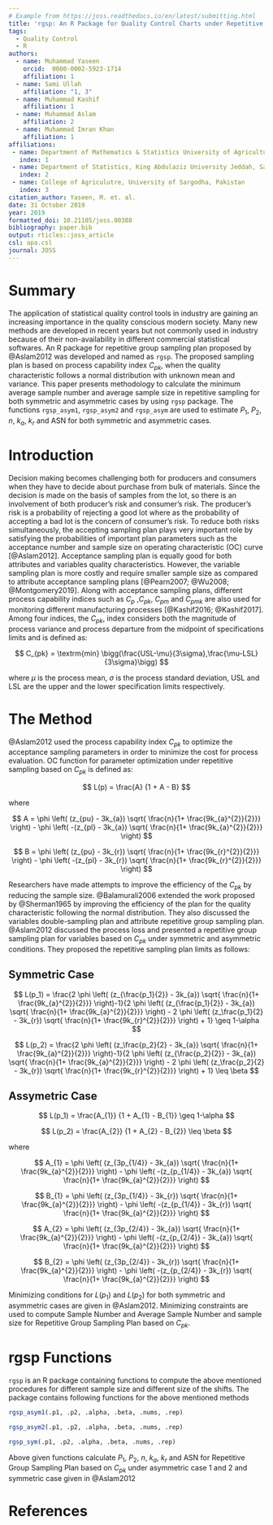 ```yaml
---
# Example from https://joss.readthedocs.io/en/latest/submitting.html
title: 'rgsp: An R Package for Quality Control Charts under Repetitive Group Sampling Plan based on $C_{pk}$'
tags:
  - Quality Control
  - R
authors:
  - name: Muhammad Yaseen
    orcid:  0000-0002-5923-1714
    affiliation: 1
  - name: Sami Ullah
    affiliation: "1, 3" 
  - name: Muhammad Kashif
    affiliation: 1
  - name: Muhammad Aslam
    affiliation: 2 
  - name: Muhammad Imran Khan
    affiliation: 1 
affiliations:
 - name: Department of Mathematics & Statistics University of Agriculture Faisalabad, Pakistan
   index: 1
 - name: Department of Statistics, King Abdulaziz University Jeddah, Saudi Arabia
   index: 2
 - name: College of Agriculutre, University of Sargodha, Pakistan
   index: 3
citation_author: Yaseen, M. et. al.
date: 31 October 2019
year: 2019
formatted_doi: 10.21105/joss.00388
bibliography: paper.bib
output: rticles::joss_article
csl: apa.csl
journal: JOSS
---
```


# Summary

The application of statistical quality control tools in industry are gaining an increasing importance in the quality conscious modern society. Many new methods are developed in recent years but not commonly used in industry because of their non-availability in different commercial statistical softwares. An R package for repetitive group sampling plan proposed by @Aslam2012 was developed and named as  ``rgsp``. The proposed sampling plan is based on process capability index $C_{pk}$, when the quality characteristic follows a normal distribution with unknown mean and variance. This paper presents methodology to calculate the minimum average sample number and average sample size in repetitive sampling for both symmetric and asymmetric cases by using ``rgsp`` package. The functions ``rgsp_asym1``, ``rgsp_asym2`` and ``rgsp_asym`` are used to estimate $P_1$, $P_2$, $n$, $k_a$, $k_r$  and ASN for both symmetric and asymmetric cases. 

# Introduction

Decision making becomes challenging both for producers and consumers when they have to decide about purchase from bulk of materials. Since the decision is made on the basis of samples from the lot, so there is an involvement of both producer’s risk and consumer’s risk. The producer’s risk is a probability of rejecting a good lot where as the probability of accepting a bad lot is the concern of consumer’s risk. To reduce both risks simultaneously, the accepting sampling plan plays very important role by satisfying the probabilities of important plan parameters such as the acceptance number and sample size on operating characteristic (OC) curve [@Aslam2012].  Acceptance sampling plan is equally good for both attributes and variables quality characteristics. However, the variable sampling plan is more costly and require smaller sample size as compared to attribute acceptance sampling plans [@Pearn2007; @Wu2008; @Montgomery2019]. Along with acceptance sampling plans, different process capability indices such as $C_{p}$ ,$C_{pk}$, $C_{pm}$ and $C_{pmk}$ are also used for monitoring different manufacturing processes [@Kashif2016; @Kashif2017]. Among four indices, the $C_{pk}$, index considers both the magnitude of process variance and process departure from the midpoint of specifications limits and is defined as:  

$$
C_{pk} = \textrm{min} \bigg(\frac{USL-\mu}{3\sigma},\frac{\mu-LSL}{3\sigma}\bigg)
$$

where $\mu$ is the process mean, $\sigma$ is the process standard deviation, USL and LSL are the upper and the lower specification limits respectively.

# The Method

@Aslam2012 used the process capability index $C_{pk}$  to optimize the acceptance sampling parameters in order to minimize the cost for process evaluation. OC function for parameter optimization under repetitive sampling based on $C_{pk}$  is defined as:

$$
L(p) = \frac{A} 
	{1 + A - B}
$$	

where 

$$
A = \phi \left( (z_{pu} - 3k_{a}) \sqrt{ \frac{n}{1+ \frac{9k_{a}^{2}}{2}}} \right) - \phi \left( -(z_{pl} - 3k_{a}) \sqrt{ \frac{n}{1+ \frac{9k_{a}^{2}}{2}}} \right)
$$

$$
B = \phi \left( (z_{pu} - 3k_{r}) \sqrt{ \frac{n}{1+ \frac{9k_{r}^{2}}{2}}} \right) - \phi \left( -(z_{pl} - 3k_{r}) \sqrt{ \frac{n}{1+ \frac{9k_{r}^{2}}{2}}} \right)
$$


Researchers have made attempts to improve the efficiency of the  $C_{pk}$  by reducing the sample size. @Balamurali2006 extended the work proposed by @Sherman1965 by improving the efficiency of the plan for the quality characteristic following the normal distribution. They also discussed the variables double-sampling plan and attribute repetitive group sampling plan.  @Aslam2012 discussed the process loss and presented a repetitive group sampling plan for variables based on $C_{pk}$  under symmetric and asymmetric conditions. They proposed the repetitive sampling plan limits as follows:

## Symmetric Case

$$
L(p_1) = \frac{2 \phi \left( (z_{\frac{p_1}{2}} - 3k_{a}) \sqrt{ \frac{n}{1+ \frac{9k_{a}^{2}}{2}}} \right)-1}{2 \phi \left( (z_{\frac{p_1}{2}} - 3k_{a}) \sqrt{ \frac{n}{1+ \frac{9k_{a}^{2}}{2}}} \right) - 2 \phi \left( (z_\frac{p_1}{2} - 3k_{r}) \sqrt{ \frac{n}{1+ \frac{9k_{r}^{2}}{2}}} \right) + 1} \geq 1-\alpha
$$

$$
L(p_2) = \frac{2 \phi \left( (z_\frac{p_2}{2} - 3k_{a}) \sqrt{ \frac{n}{1+ \frac{9k_{a}^{2}}{2}}} \right)-1}{2 \phi \left( (z_{\frac{p_2}{2}} - 3k_{a}) \sqrt{ \frac{n}{1+ \frac{9k_{a}^{2}}{2}}} \right) - 2 \phi \left( (z_\frac{p_2}{2} - 3k_{r}) \sqrt{ \frac{n}{1+ \frac{9k_{r}^{2}}{2}}} \right) + 1} \leq \beta
$$


## Assymetric Case

$$
L(p_1) = \frac{A_{1}} {1 +  A_{1} - B_{1}} \geq 1-\alpha
$$

$$
L(p_2) = \frac{A_{2}} {1 +  A_{2} - B_{2}} \leq \beta
$$

where

$$
A_{1} = \phi \left( (z_{3p_{1/4}} - 3k_{a}) \sqrt{ \frac{n}{1+ \frac{9k_{a}^{2}}{2}}} \right) - \phi \left( -(z_{p_{1/4}} - 3k_{a}) \sqrt{ \frac{n}{1+ \frac{9k_{a}^{2}}{2}}} \right)
$$


$$
B_{1} = \phi \left( (z_{3p_{1/4}} - 3k_{r}) \sqrt{ \frac{n}{1+ \frac{9k_{a}^{2}}{2}}} \right) - \phi \left( -(z_{p_{1/4}} - 3k_{r}) \sqrt{ \frac{n}{1+ \frac{9k_{a}^{2}}{2}}} \right)
$$



$$
A_{2} = \phi \left( (z_{3p_{2/4}} - 3k_{a}) \sqrt{ \frac{n}{1+ \frac{9k_{a}^{2}}{2}}} \right) - \phi \left( -(z_{p_{2/4}} - 3k_{a}) \sqrt{ \frac{n}{1+ \frac{9k_{a}^{2}}{2}}} \right)
$$


$$
B_{2} = \phi \left( (z_{3p_{2/4}} - 3k_{r}) \sqrt{ \frac{n}{1+ \frac{9k_{a}^{2}}{2}}} \right) - \phi \left( -(z_{p_{2/4}} - 3k_{r}) \sqrt{ \frac{n}{1+ \frac{9k_{a}^{2}}{2}}} \right)
$$


Minimizing conditions for $L(p_1)$ and $L(p_2)$ for both symmetric and asymmetric cases are given in @Aslam2012. Minimizing constraints  are used to compute Sample Number and Average Sample Number and sample size for Repetitive Group Sampling Plan based on $C_{pk}$.

# rgsp Functions

``rgsp`` is an R package containing functions to compute the above mentioned procedures for different sample size and different size of the shifts. The package contains following functions for the above mentioned methods


```r
rgsp_asym1(.p1, .p2, .alpha, .beta, .nums, .rep)
```

```r
rgsp_asym2(.p1, .p2, .alpha, .beta, .nums, .rep)
```

```r
rgsp_sym(.p1, .p2, .alpha, .beta, .nums, .rep)
```

Above given functions calculate $P_1$, $P_2$, $n$, $k_a$, $k_r$ and ASN for Repetitive Group Sampling Plan based on $C_{pk}$ under asymmetric case 1 and 2 and symmetric case given in @Aslam2012


# References
